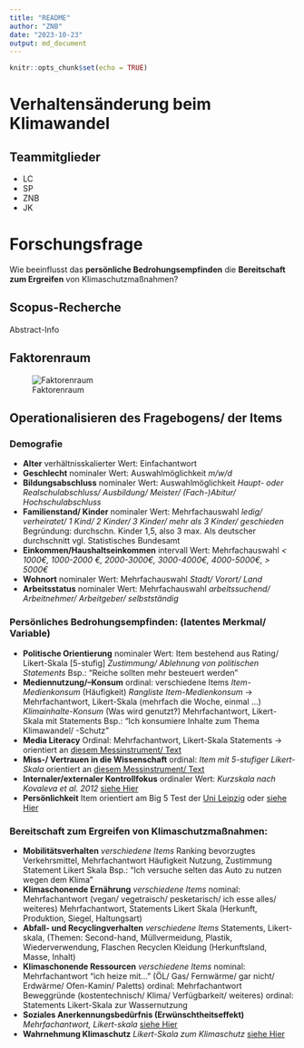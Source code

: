 ```yaml
---
title: "README"
author: "ZNB"
date: "2023-10-23"
output: md_document
---
```


```r
knitr::opts_chunk$set(echo = TRUE)
```

# Verhaltensänderung beim Klimawandel

## Teammitglieder
* LC
* SP
* ZNB
* JK

# Forschungsfrage
Wie beeinflusst das **persönliche Bedrohungsempfinden** die **Bereitschaft zum Ergreifen** von Klimaschutzmaßnahmen?

## Scopus-Recherche
Abstract-Info

## Faktorenraum
![Faktorenraum](README_files/figure-markdown_strict/Faktorenraum3.png)


## Operationalisieren des Fragebogens/ der Items

### Demografie
* **Alter**  verhältnisskalierter Wert: Einfachantwort
* **Geschlecht**  nominaler Wert: Auswahlmöglichkeit  _m/w/d_
* **Bildungsabschluss**  nominaler Wert: Auswahlmöglichkeit  _Haupt- oder Realschulabschluss/ Ausbildung/ Meister/ (Fach-)Abitur/ Hochschulabschluss_
* **Familienstand/ Kinder**  nominaler Wert: Mehrfachauswahl  _ledig/ verheiratet/ 1 Kind/ 2 Kinder/ 3 Kinder/ mehr als 3 Kinder/ geschieden_  Begründung: durchschn. Kinder 1,5, also 3 max. Als deutscher durchschnitt vgl. Statistisches Bundesamt
* **Einkommen/Haushaltseinkommen**  intervall Wert: Mehrfachauswahl  _< 1000€, 1000-2000 €, 2000-3000€, 3000-4000€, 4000-5000€, > 5000€_
* **Wohnort**  nominaler Wert: Mehrfachauswahl  _Stadt/ Vorort/ Land_
* **Arbeitsstatus**  nominaler Wert: Mehrfachauswahl  _arbeitssuchend/ Arbeitnehmer/ Arbeitgeber/ selbstständig_

### Persönliches Bedrohungsempfinden: (latentes Merkmal/ Variable)
* **Politische Orientierung**  nominaler Wert: Item bestehend aus Rating/ Likert-Skala [5-stufig]  _Zustimmung/ Ablehnung von politischen Statements_ Bsp.: “Reiche sollten mehr besteuert werden”
* **Mediennutzung/–Konsum**  ordinal: verschiedene Items  _Item-Medienkonsum_ (Häufigkeit)  _Rangliste  Item-Medienkonsum_ -> Mehrfachantwort, Likert-Skala (mehrfach die Woche, einmal …)  _Klimainhalte-Konsum_ (Was wird genutzt?) Mehrfachantwort, Likert-Skala mit Statements Bsp.: “Ich konsumiere Inhalte zum Thema Klimawandel/ -Schutz”
* **Media Literacy**  Ordinal: Mehrfachantwort, Likert-Skala Statements -> orientiert an	[diesem Messinstrument/ Text](https://repositorio.ual.pt/bitstream/11144/3873/1/%5BCommunications%5D%20Measuring%20media%20and%20information%20literacy%20skills%20Construction%20of%20a%20test.pdf)
* **Miss-/ Vertrauen in die Wissenschaft**  ordinal: _Item mit 5-stufiger Likert-Skala_ orientiert an [diesem Messinstrument/ Text](https://www.wissenschaft-im-dialog.de/fileadmin/user_upload/Projekte/Wissenschaftsbarometer/Dokumente_22/Fragebogen_Wissenschaftsbarometer2022_CATI.pdf)
* **Internaler/externaler Kontrollfokus**  ordinaler Wert: _Kurzskala nach Kovaleva et al. 2012_  [siehe Hier](https://www.gesis.org/fileadmin/kurzskalen/working_papers/IE4_Workingpaper.pdf)
* **Persönlichkeit**  Item orientiert am Big 5 Test der [Uni Leipzig](https://leipzig-bfi2-60.formr.org/) oder [siehe Hier](https://zis.gesis.org/skala/Danner-Rammstedt-Bluemke-Lechner-Berres-Knopf-Soto-John-Die-deutsche-Version-des-Big-Five-Inventory-2-BFI-2)

### Bereitschaft zum Ergreifen von Klimaschutzmaßnahmen:
* **Mobilitätsverhalten**  _verschiedene Items_  Ranking bevorzugtes Verkehrsmittel, Mehrfachantwort  Häufigkeit Nutzung, Zustimmung Statement Likert Skala Bsp.: “Ich versuche selten das Auto zu nutzen wegen dem Klima”
* **Klimaschonende Ernährung**  _verschiedene Items_  nominal: Mehrfachantwort (vegan/ vegetraisch/ pesketarisch/ ich esse alles/ weiteres)  Mehrfachantwort, Statements Likert Skala (Herkunft, Produktion, Siegel, Haltungsart)
* **Abfall- und Recyclingverhalten**  _verschiedene Items_  Statements, Likert-skala, (Themen: Second-hand, Müllvermeidung, Plastik, Wiederverwendung, Flaschen Recyclen  Kleidung (Herkunftsland, Masse, Inhalt)
* **Klimaschonende Ressourcen**  _verschiedene Items_  nominal: Mehrfachantwort “ich heize mit...” (ÖL/ Gas/ Fernwärme/ gar nicht/ Erdwärme/ Ofen-Kamin/ Paletts)  ordinal: Mehrfachantwort Beweggründe (kostentechnisch/ Klima/ Verfügbarkeit/ weiteres)  ordinal: Statements Likert-Skala zur Wassernutzung
* **Soziales Anerkennungsbedürfnis (Erwünschtheitseffekt)**  _Mehrfachantwort, Likert-skala_ [siehe Hier](https://zis.gesis.org/skala/Stock%C3%A9-Bed%C3%BCrfnis-nach-sozialer-Anerkennung)
* **Wahrnehmung Klimaschutz**  _Likert-Skala zum Klimaschutz_ [siehe Hier](https://zis.gesis.org/skala/Kals-Becker-Montada-Ittner-Trierer-Skalensystem-zum-Umweltschutz)